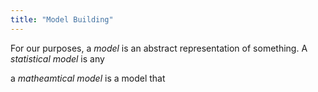 ```yaml
---
title: "Model Building"
---
```


For our purposes, a *model* is an abstract representation of something. A *statistical model* is any

a *matheamtical model* is a model that
